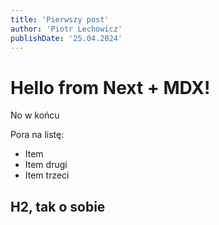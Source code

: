 ```yaml
---
title: 'Pierwszy post'
author: 'Piotr Lechowicz'
publishDate: '25.04.2024'
---
```


# Hello from Next + MDX!

No w końcu

Pora na listę:

- Item
- Item drugi
- Item trzeci

## H2, tak o sobie